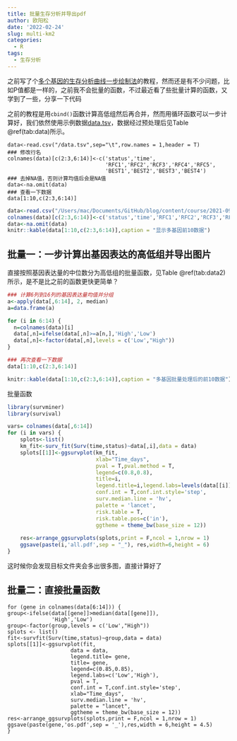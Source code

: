 ```yaml
---
title: 批量生存分析并导出pdf
author: 欧阳松
date: '2022-02-24'
slug: multi-km2
categories:
  - R
tags:
  - 生存分析
---
```


之前写了个[多个基因的生存分析曲线一步绘制法](/course/multi-km-facet/)的教程，然而还是有不少问题，比如P值都是一样的，之前我不会批量的函数，不过最近看了些批量计算的函数，又学到了一些，分享一下代码

之前的教程是用`cbind()`函数计算高低组然后再合并，然而用循环函数可以一步计算好，我们依然使用示例数据[data.tsv](/course/multi-km-facet/data.tsv)，数据经过预处理后见Table \@ref(tab:data)所示。

    data<-read.csv("/data.tsv",sep="\t",row.names = 1,header = T)
    ### 修改行名
    colnames(data)[c(2:3,6:14)]<-c('status','time',
                                   'RFC1','RFC2','RCF3','RFC4','RFC5',
                                   'BEST1','BEST2','BEST3','BEST4')
    ### 去掉NA值，否则计算均值后会是NA值
    data<-na.omit(data)
    ### 查看一下数据
    data[1:10,c(2:3,6:14)]

```r
data<-read.csv("/Users/mac/Documents/GitHub/blog/content/course/2021-09-12-multi-km-facet/data.tsv",sep="\t",row.names = 1,header = T)
colnames(data)[c(2:3,6:14)]<-c('status','time','RFC1','RFC2','RCF3','RFC4','RFC5','BEST1','BEST2','BEST3','BEST4')
data<-na.omit(data)
knitr::kable(data[1:10,c(2:3,6:14)],caption = "显示多基因前10数据")
```

## 批量一：一步计算出基因表达的高低组并导出图片

直接按照基因表达量的中位数分为高低组的批量函数，见Table @ref(tab:data2)所示，是不是比之前的函数更快更简单？

```r
### 计算6列到16列的基因表达量均值并分组
a<-apply(data[,6:14], 2, median)
a=data.frame(a)

for (i in 6:14) {
  n=colnames(data)[i]
  data[,n]=ifelse(data[,n]>=a[n,],'High','Low')
  data[,n]<-factor(data[,n],levels = c('Low',"High"))
}

### 再次查看一下数据
data[1:10,c(2:3,6:14)]
```

```r
knitr::kable(data[1:10,c(2:3,6:14)],caption = "多基因批量处理后的前10数据")
```

批量函数

``` .R
library(survminer)
library(survival)

vars= colnames(data[,6:14])
for (i in vars) {
    splots<-list()
    km_fit<-surv_fit(Surv(time,status)~data[,i],data = data)
    splots[[1]]<-ggsurvplot(km_fit,
                            xlab="Time_days",
                            pval = T,pval.method = T,
                            legend=c(0.8,0.8),
                            title=i,
                            legend.title=i,legend.labs=levels(data[[i]]),
                            conf.int = T,conf.int.style='step',
                            surv.median.line = 'hv',
                            palette = 'lancet',
                            risk.table = T,
                            risk.table.pos=c('in'),
                            ggtheme = theme_bw(base_size = 12))
    
    res<-arrange_ggsurvplots(splots,print = F,ncol = 1,nrow = 1)
    ggsave(paste(i,'all.pdf',sep = "_"), res,width=6,height = 6)
}
```

这时候你会发现目标文件夹会多出很多图，直接计算好了

## 批量二：直接批量函数

    for (gene in colnames(data[6:14])) {
    group<-ifelse(data[[gene]]>median(data[[gene]]),
                  'High','Low')
    group<-factor(group,levels = c('Low',"High"))
    splots <- list()
    fit<-survfit(Surv(time,status)~group,data = data)
    splots[[1]]<-ggsurvplot(fit,
                        data = data,
                        legend.title= gene,
                        title= gene,
                        legend=c(0.85,0.85),
                        legend.labs=c('Low','High'),
                        pval = T,
                        conf.int = T,conf.int.style='step',
                        xlab="Time_days",
                        surv.median.line = 'hv',
                        palette = "lancet",
                        ggtheme = theme_bw(base_size = 12))
    res<-arrange_ggsurvplots(splots,print = F,ncol = 1,nrow = 1)
    ggsave(paste(gene,'os.pdf',sep = '_'),res,width = 6,height = 4.5)
    }
